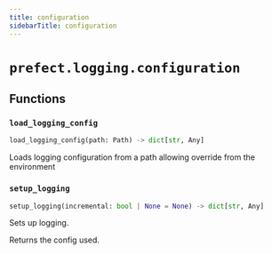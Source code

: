 ```yaml
---
title: configuration
sidebarTitle: configuration
---
```


# `prefect.logging.configuration`

## Functions

### `load_logging_config` <sup><a href="https://github.com/prefecthq/prefect/blob/main/src/prefect/logging/configuration.py#L32" target="_blank"><Icon icon="github" size="14" /></a></sup>

```python
load_logging_config(path: Path) -> dict[str, Any]
```


Loads logging configuration from a path allowing override from the environment


### `setup_logging` <sup><a href="https://github.com/prefecthq/prefect/blob/main/src/prefect/logging/configuration.py#L68" target="_blank"><Icon icon="github" size="14" /></a></sup>

```python
setup_logging(incremental: bool | None = None) -> dict[str, Any]
```


Sets up logging.

Returns the config used.

